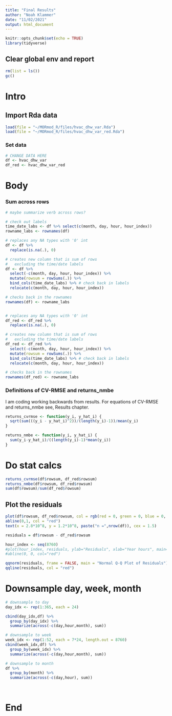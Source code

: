 ```yaml
---
title: "Final Results"
author: "Noah Klammer"
date: "11/02/2021"
output: html_document
---
```


```r
knitr::opts_chunk$set(echo = TRUE)
library(tidyverse)
```

## Clear global env and report

```r
rm(list = ls())
gc()
```

# Intro


## Import Rda data

```r
load(file = "~/MORmod_R/files/hvac_dhw_var.Rda")
load(file = "~/MORmod_R/files/hvac_dhw_var_red.Rda")

```

### Set data

```r
# CHANGE DATA HERE
df <- hvac_dhw_var
df_red <- hvac_dhw_var_red
```

# Body

### Sum across rows

```r
# maybe summarize verb across rows?

# check out labels
time_date_labs <- df %>% select(c(month, day, hour, hour_index))
rowname_labs <- rownames(df)

# replaces any NA types with '0' int
df <- df %>%
  replace(is.na(.), 0) 

# creates new column that is sum of rows
#   excluding the time/date labels
df <- df %>%
  select(-c(month, day, hour, hour_index)) %>%
  mutate(rowsum = rowSums(.)) %>%
  bind_cols(time_date_labs) %>% # check back in labels
  relocate(c(month, day, hour, hour_index))

# checks back in the rownames
rownames(df) <- rowname_labs


# replaces any NA types with '0' int
df_red <- df_red %>%
  replace(is.na(.), 0) 

# creates new column that is sum of rows
#   excluding the time/date labels
df_red <- df_red %>%
  select(-c(month, day, hour, hour_index)) %>%
  mutate(rowsum = rowSums(.)) %>%
  bind_cols(time_date_labs) %>% # check back in labels
  relocate(c(month, day, hour, hour_index))

# checks back in the rownames
rownames(df_red) <- rowname_labs

```


### Definitions of CV-RMSE and returns_nmbe

I am coding working backwards from results. For equations of CV-RMSE and returns_nmbe see, Results chapter.

```r
returns_cvrmse <- function(y_i, y_hat_i) {
  sqrt(sum(((y_i - y_hat_i)^2))/(length(y_i)-1))/mean(y_i)
}

returns_nmbe <- function(y_i, y_hat_i) {
  sum(y_i-y_hat_i)/((length(y_i)-1)*mean(y_i))
}
```

# Do stat calcs

```r
returns_cvrmse(df$rowsum, df_red$rowsum)
returns_nmbe(df$rowsum, df_red$rowsum)
sum(df$rowsum)/sum(df_red$rowsum)
```

## Plot the residuals

```r
plot(df$rowsum, df_red$rowsum, col = rgb(red = 0, green = 0, blue = 0, alpha = 0.2), pch = 20, ylab="Energy use, reduced model (J)", xlab="Energy use, full model (J)", main="Reduced Model versus Full Model")
abline(0,1, col = "red")
text(x = 2.8*10^8, y = 1.2*10^8, paste("n =",nrow(df)), cex = 1.5)

```


```r
residuals = df$rowsum - df_red$rowsum

hour_index <- seq(8760)
#plot(hour_index, residuals, ylab="Residuals", xlab="Year hours", main="Reduced Model versus Full Model") 
#abline(0, 0, col="red")

qqnorm(residuals, frame = FALSE, main = "Normal Q-Q Plot of Residuals")
qqline(residuals, col = "red")


```


# Downsample day, week, month

```r
# downsample to day
day_idx <- rep(1:365, each = 24)

cbind(day_idx,df) %>%
  group_by(day_idx) %>%
  summarize(across(-c(day,hour,month), sum))

# downsample to week
week_idx <- rep(1:52, each = 7*24, length.out = 8760)
cbind(week_idx,df) %>%
  group_by(week_idx) %>%
  summarize(across(-c(day,hour,month), sum))

# downsample to month
df %>%
  group_by(month) %>%
  summarize(across(-c(day,hour), sum))

  
```

# End

<br><br><br>